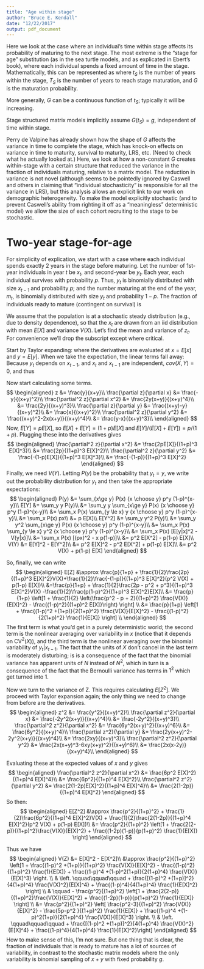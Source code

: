 ```yaml
---
title: "Age within stage"
author: "Bruce E. Kendall"
date: "12/22/2017"
output: pdf_document
---
```


Here we look at the case where an individual's time within stage affects its probability of maturing to the next stage. 
The most extreme is the "stage for age" substitution (as in the sea turtle models, and as explicated in Ebert's book), where each individual spends a fixed amount of time in the stage.
Mathematically, this can be represented as 
\begin{equation}
G(t_S) = \begin{cases}
          0, & t_S < T_S \\
          1, & t_S = T_S,
        \end {cases}
\end{equation}
where $t_S$ is the number of years within the stage, $T_S$ is the number of years to reach stage maturation, and $G$ is the maturation probability.

More generally, $G$ can be a continuous function of $t_S$; typically it will be increasing. 

Stage structured matrix models implicitly assume $G(t_S) = g$, independent of time within stage.

Perry de Valpine has already shown how the shape of $G$ affects the variance in time to complete the stage, which has knock-on effects on variance in time to maturity, survival to maturity, LRS, etc. (Need to check what he actually looked at.) 
Here, we look at how a non-constant $G$ creates within-stage with a certain structure that reduced the variance in the fraction of individuals maturing, relative to a matrix model.
The reduction in variance is not novel (although seems to be pointedly ignored by Caswell and others in claiming that "individual stochasticity" is responsible for all the variance in LRS), but this analysis allows an explicit link to our work on demographic heterogeneity.
To make the model explicitly stochastic (and to prevent Caswell's ability from righting it off as a "meaningless" deterministic model) we allow the size of each cohort recruiting to the stage to be stochastic.

# Two-year stage-for-age
For simplicity of explication, we start with a case where each individual spends exactly 2 years in the stage before maturing.
Let the number of 1st-year individuals in year $t$ be $x_t$, and second-year be $y_t$. 
Each year, each individual survives with probability $p$.
Thus, $y_t$ is binomially distributed with size $x_{t-1}$ and probability $p$; and the number maturing at the end of the year, $m_t$, is binomially distributed with size $y_t$ and probability $1-p$.
The fraction of individuals ready to mature (contingent on survival) is 
\begin{equation}
z_t = \frac{y_t}{x_t+y_t}.\end{equation}

We assume that the population is at a stochastic steady distribution (e.g., due to density dependence), so that the $x_t$ are drawn from an iid distribution with mean $E[X]$ and variance $V(X)$. 
Let's find the mean and variance of $z_t$.
For convenience we'll drop the subscript except where critical.

Start by Taylor expanding:
\begin{equation}
z(x,y) \approx z(E[X], E[Y]) + \frac{\partial z}{\partial x} (x - E[X]) +
                            \frac{\partial z}{\partial y} (y - E[Y]) +
           \frac{\partial z}{\partial x} \frac{\partial z}{\partial y} (x - E[X]) (y - E[Y]) +
           \frac{1}{2}\frac{\partial^2 z}{\partial x^2} (x - E[X])^2 +
           \frac{1}{2}\frac{\partial^2 z}{\partial y^2} (y - E[Y])^2,
\end{equation}
where the derivatives are evaluated at $x=E[x]$ and $y=E[y]$. 
When we take the expectation, the linear terms fall away:
\begin{equation}
E[Z] \approx z(E[X], E[Y]) + 
           \frac{\partial z}{\partial x} \frac{\partial z}{\partial y} cov(X,Y) +
           \frac{1}{2}\frac{\partial^2 z}{\partial x^2} V(X) +
           \frac{1}{2}\frac{\partial^2 z}{\partial y^2} V(Y).
\end{equation}
Because $y_t$ depends on $x_{t-1}$, and $x_t$ and $x_{t-1}$ are independent, $cov(X,Y) = 0$, and thus
\begin{equation}
E[Z] \approx \frac{E[Y]}{E[X] + E[Y]} + 
           \frac{1}{2}\frac{\partial^2 z}{\partial x^2} V(X) +
           \frac{1}{2}\frac{\partial^2 z}{\partial y^2} V(Y).
\end{equation}

Now start calculating some terms.
$$
\begin{aligned}
z &= \frac{y}{x+y}\\
\frac{\partial z}{\partial x} &= \frac{-y}{(x+y)^2}\\
\frac{\partial^2 z}{\partial x^2} &= \frac{2y(x+y)}{(x+y)^4}\\
    &= \frac{2y}{(x+y)^3}\\
\frac{\partial z}{\partial y} &= \frac{(x+y)-y}{(x+y)^2}\\
    &= \frac{x}{(x+y)^2}\\
\frac{\partial^2 z}{\partial y^2} &= \frac{(x+y)^2-2x(x+y)}{(x+y)^4}\\
    &= \frac{y-x}{(x+y)^3}\\
\end{aligned}
$$
Now, $E[Y] = p E[X]$, so $E[X]+E[Y] = (1+p)E[X]$ and $E[Y]/(E[X]+E[Y])=p/(1+p)$.
Plugging these into the derivatives gives
$$
\begin{aligned}
\frac{\partial^2 z}{\partial x^2} &=  \frac{2pE[X]}{(1+p)^3 E[X]^3}\\
    &= \frac{2p}{(1+p)^3 E[X]^2}\\
\frac{\partial^2 z}{\partial y^2} &= \frac{-(1-p)E[X]}{(1+p)^3 E[X]^3}\\
    &= \frac{-(1-p)}{(1+p)^3 E[X]^2}
\end{aligned}
$$
Finally, we need $V(Y)$. Letting $P(y)$ be the probability that $y_t= y$, we write out the probability distribution for $y_t$ and then take the appropriate expectations:
$$
\begin{aligned}
P(y) &= \sum_{x\ge y} P(x) {x \choose y} p^y (1-p)^{x-y}\\
E[Y] &= \sum_y y P(y)\\
  &= \sum_y y \sum_{x\ge y} P(x) {x \choose y} p^y (1-p)^{x-y}\\
  &= \sum_x P(x) \sum_{y \le x} y {x \choose y} p^y (1-p)^{x-y}\\
  &= \sum_x P(x) px\\
  &= p E[X]\\
E[Y^2] &= \sum_y y^2 P(y)\\
  &= \sum_y y^2 \sum_{x\ge y} P(x) {x \choose y} p^y (1-p)^{x-y}\\
  &= \sum_x P(x) \sum_{y \le x} y^2 {x \choose y} p^y (1-p)^{x-y}\\
  &= \sum_x P(x) [E[y|x]^2 - V(y|x)]\\
  &= \sum_x P(x) [(px)^2 - x p(1-p)]\\
  &= p^2 E[X^2] - p(1-p) E[X]\\
V(Y) &= E[Y]^2 - E[Y^2]\\
  &= p^2 E[X]^2 - p^2 E[X^2] + p(1-p) E[X]\\
  &= p^2 V(X) + p(1-p) E[X]
\end{aligned}
$$

So, finally, we can write
$$
\begin{aligned}
E[Z] &\approx \frac{p}{1+p} + \frac{1}{2}\frac{2p}{(1+p)^3 E[X]^2}V(X)+\frac{1}{2}\frac{-(1-p)}{(1+p)^3 E[X]^2}(p^2 V(X) + p(1-p) E[X])\\
  &=\frac{p}{1+p} + \frac{1}{2}\frac{2p - p^2 + p^3}{(1+p)^3 E[X]^2}V(X) -\frac{1}{2}\frac{p(1-p)^2}{(1+p)^3 E[X]^2}E[X]\\
  &= \frac{p}{1+p} \left[1 + \frac{1}{2} \left(\frac{p^2 - p + 2}{(1+p)^2} \frac{V(X)}{E[X]^2} - \frac{(1-p)^2}{(1+p)^2 E[X]}\right) \right] \\
  &= \frac{p}{1+p} \left[1 +  \frac{(1-p)^2 +(1+p)}{2(1+p)^2} \frac{V(X)}{E[X]^2} - \frac{(1-p)^2}{2(1+p)^2} \frac{1}{E[X]}   \right] \\
\end{aligned}
$$
The first term is what you'd get in a purely deterministic world; the second term is the nonlinear averaging over variability in $x$ (notice that it depends on CV$^2$($X$)), and the third term is the nonlinear averaging over the binomial variability of $y_t | x_{t-1}$. 
The fact that the units of $X$ don't cancel in the last term is moderately disturbing; is is a consequence of the fact that the binomial variance has apparent units of $N$ instead of $N^2$, which in turn is a consequence of the fact that the Bernoulli variance has terms in $1^2$ which get turned into $1$.

Now we turn to the variance of Z. 
This requires calculating $E[Z^2]$.
We proceed with Taylor expansion again; the only thing we need to change from before are the derivatives.
$$
\begin{aligned}
z^2 &= \frac{y^2}{(x+y)^2}\\
\frac{\partial z^2}{\partial x} &= \frac{-2y^2(x+y)}{(x+y)^4}\\
  &= \frac{-2y^2}{(x+y)^3}\\
\frac{\partial^2 z^2}{\partial x^2} &= \frac{6y^2(x+y)^2}{(x+y)^6}\\
    &= \frac{6y^2}{(x+y)^4}\\
\frac{\partial z^2}{\partial y} &= \frac{2y(x+y)^2-2y^2(x+y)}{(x+y)^4}\\
    &= \frac{2xy}{(x+y)^3}\\
\frac{\partial^2 z^2}{\partial y^2} &= \frac{2x(x+y)^3-6xy(x+y)^2}{(x+y)^6}\\
    &= \frac{2x(x-2y)}{(x+y)^4}\\
\end{aligned}
$$

Evaluating these at the expected values of $x$ and $y$ gives
$$
\begin{aligned}
\frac{\partial^2 z^2}{\partial x^2} &= \frac{6p^2 E[X]^2}{(1+p)^4 E[X]^4}\\
    &= \frac{6p^2}{(1+p)^4 E[X]^2}\\
\frac{\partial^2 z^2}{\partial y^2} &= \frac{2(1-2p)E[X]^2}{(1+p)^4 E[X]^4}\\
    &= \frac{2(1-2p)}{(1+p)^4 E[X]^2}
\end{aligned}
$$
So then:
$$
\begin{aligned}
E[Z^2] &\approx \frac{p^2}{(1+p)^2} + \frac{1}{2}\frac{6p^2}{(1+p)^4 E[X]^2}V(X) + \frac{1}{2}\frac{2(1-2p)}{(1+p)^4 E[X]^2}(p^2 V(X) + p(1-p) E[X])\\
  &= \frac{p^2}{(1+p)^2} \left[1 + \frac{2(2-p)}{(1+p)^2}\frac{V(X)}{E[X]^2} + \frac{(1-2p)(1-p)}{p(1+p)^2} \frac{1}{E[X]} \right]
\end{aligned}
$$

Thus we have
$$
\begin{aligned}
V(Z) &= E[X]^2 - E[X^2]\\
  &\approx  \frac{p^2}{(1+p)^2} \left[1 + \frac{(1-p)^2 +(1+p)}{(1+p)^2} \frac{V(X)}{E[X]^2} - \frac{(1-p)^2}{(1+p)^2} \frac{1}{E[X]} + \frac{(1-p)^4 +(1-p)^2(1+p)}{2(1+p)^4} \frac{V(X)}{E[X]^3} \right. \\
  & \left. \qquad\qquad\qquad + \frac{[(1-p)^2 +(1+p)]^2}{4(1+p)^4} \frac{V(X)^2}{E[X]^4} + \frac{(1-p)^4}{4(1+p)^4} \frac{1}{E[X]^2} \right] \\
  &  \qquad - \frac{p^2}{(1+p)^2} \left[1 + \frac{2(2-p)}{(1+p)^2}\frac{V(X)}{E[X]^2} + \frac{(1-2p)(1-p)}{p(1+p)^2} \frac{1}{E[X]} \right] \\
  &= \frac{p^2}{(1+p)^2} \left[ \frac{p^2-3}{(1+p)^2} \frac{V(X)}{E[X]^2} - \frac{5p-p^2 }{(1+p)^2} \frac{1}{E[X]} + \frac{(1-p)^4 +(1-p)^2(1+p)}{2(1+p)^4} \frac{V(X)}{E[X]^3} \right. \\
  & \left. \qquad\qquad\qquad  + \frac{[(1-p)^2 +(1+p)]^2}{4(1+p)^4} \frac{V(X)^2}{E[X]^4} + \frac{(1-p)^4}{4(1+p)^4} \frac{1}{E[X]^2}\right]
\end{aligned}
$$
How to make sense of this, I'm not sure. But one thing that is clear, the fraction of individuals that is ready to mature has a lot of sources of variability, in contrast to the stochastic matrix models where the only variability is binomial sampling of $x+y$ with fixed probability $g$.
